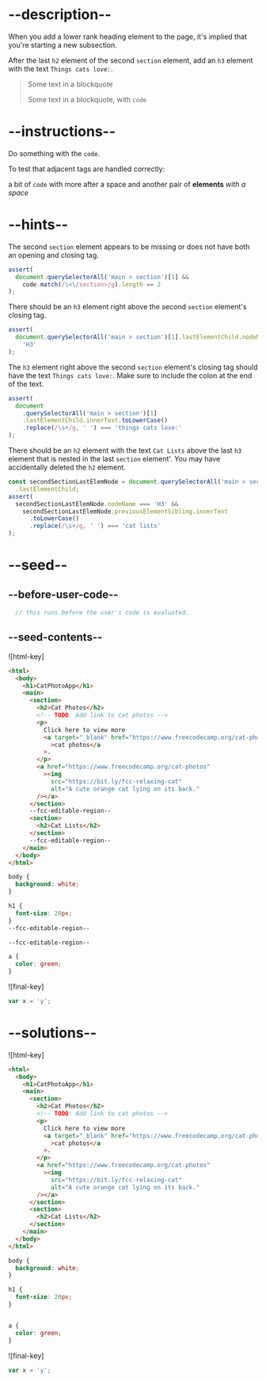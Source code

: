 # --description--

When you add a lower rank heading element to the page, it's implied that you're starting a new subsection.

After the last <code>h2</code> element of the second `section` element, add an `h3` element with the text `Things cats love:`.

<blockquote>
  <p>Some text in a blockquote</p>
  <p>
    Some text in a blockquote, with <code>code</code>
  </p>
</blockquote>

# --instructions--

Do something with the `code`.

To test that adjacent tags are handled correctly:

a bit of <code>code</code> <tag>with more after a space</tag> and another pair of <strong>elements</strong> <em>with a space</em>

# --hints--

The second `section` element appears to be missing or does not have both an opening and closing tag.

```js
assert(
  document.querySelectorAll('main > section')[1] &&
    code.match(/\<\/section>/g).length == 2
);
```

There should be an `h3` element right above the second `section` element's closing tag.

```js
assert(
  document.querySelectorAll('main > section')[1].lastElementChild.nodeName ===
    'H3'
);
```

The `h3` element right above the second `section` element's closing tag should have the text `Things cats love:`. Make sure to include the colon at the end of the text.

```js
assert(
  document
    .querySelectorAll('main > section')[1]
    .lastElementChild.innerText.toLowerCase()
    .replace(/\s+/g, ' ') === 'things cats love:'
);
```

There should be an `h2` element with the text `Cat Lists` above the last `h3` element that is nested in the last `section` element'. You may have accidentally deleted the `h2` element.

```js
const secondSectionLastElemNode = document.querySelectorAll('main > section')[1]
  .lastElementChild;
assert(
  secondSectionLastElemNode.nodeName === 'H3' &&
    secondSectionLastElemNode.previousElementSibling.innerText
      .toLowerCase()
      .replace(/\s+/g, ' ') === 'cat lists'
);
```

# --seed--

## --before-user-code--

```js
  // this runs before the user's code is evaluated.
```

## --seed-contents--

![html-key]

```html
<html>
  <body>
    <h1>CatPhotoApp</h1>
    <main>
      <section>
        <h2>Cat Photos</h2>
        <!-- TODO: Add link to cat photos -->
        <p>
          Click here to view more
          <a target="_blank" href="https://www.freecodecamp.org/cat-photos"
            >cat photos</a
          >.
        </p>
        <a href="https://www.freecodecamp.org/cat-photos"
          ><img
            src="https://bit.ly/fcc-relaxing-cat"
            alt="A cute orange cat lying on its back."
        /></a>
      </section>
      --fcc-editable-region--
      <section>
        <h2>Cat Lists</h2>
      </section>
      --fcc-editable-region--
    </main>
  </body>
</html>
```

```css
body {
  background: white;
}

h1 {
  font-size: 20px;
}
--fcc-editable-region--

--fcc-editable-region--

a {
  color: green;
}
```

![final-key]

```js
var x = 'y';
```

# --solutions--

![html-key]

```html
<html>
  <body>
    <h1>CatPhotoApp</h1>
    <main>
      <section>
        <h2>Cat Photos</h2>
        <!-- TODO: Add link to cat photos -->
        <p>
          Click here to view more
          <a target="_blank" href="https://www.freecodecamp.org/cat-photos"
            >cat photos</a
          >.
        </p>
        <a href="https://www.freecodecamp.org/cat-photos"
          ><img
            src="https://bit.ly/fcc-relaxing-cat"
            alt="A cute orange cat lying on its back."
        /></a>
      </section>
      <section>
        <h2>Cat Lists</h2>
      </section>
    </main>
  </body>
</html>
```

```css
body {
  background: white;
}

h1 {
  font-size: 20px;
}


a {
  color: green;
}
```

![final-key]

```js
var x = 'y';
```
